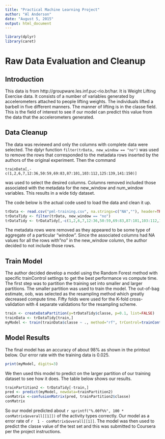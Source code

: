 ```yaml
---
title: "Practical Machine Learning Project"
author: "Al Anderson"
date: "August 5, 2015"
output: html_document
---
```

``` r
library(dplyr)
library(caret)
```
# Raw Data Evaluation and Cleanup
## Introduction

This data is from http://groupware.les.inf.puc-rio.br/har. It is Weight Lifting Exercise data. It consists of a number of variables generated by accelerometers attached to people lifting weights. The individuals lifted a barbell in five different manners. The manner of lifting is in the classe field. This is the field of interest to see if our model can predict this value from the data that the accelerometers generated.

## Data Cleanup
The data was reviewed and only the columns with complete data were selected. The dplyr function ```filter(trData, new_window == "no")``` was used to remove the rows that corresponded to the metadata rows inserted by the authors of the original experiment. Then the command
```
trainData[,-c(1,2,6,7,12:36,50:59,69:83,87:101,103:112,125:139,141:150)]
``` 
was used to select the desired columns. Columns removed included those associated with the metadata for the new_window and num_window variables.  This results in a wide tidy dataset.

The code below is the actual code used to load the data and clean it up.

```r
trData <- read.csv("pml-training.csv", na.strings=c("NA",""), header=TRUE)
trDataTidy <- filter(trData, new_window == "no")
trDataTidy <- trDataTidy[,-c(1,2,6,7,12:36,50:59,69:83,87:101,103:112,125:139,141:150)]
```

The metadata rows were removed as they appeared to be some type of aggregate of a particular "window". Since the associated columns had NA values for all the rows with"no" in the new_window column, the author decided to not include those rows.

## Train Model
The author decided develop a model using the Random Forest method with specific trainControl settings to get the best performance vs compute time. The first step was to partition the training set into smaller and larger partitions. The smaller partition was used to train the model. The out-of-bag estimate, oob, was selected as the resampling method which greatly decreased compute time. Fifty folds were used for the K-fold cross-validation with 4 separate validations for the resampling scheme. 

```r
train <- createDataPartition(y=trDataTidy$classe, p=0.1, list=FALSE) 
trainData <- trDataTidy[train,] 
myModel <- train(trainData$classe ~ ., method="rf", trControl=trainControl(method = "oob", number = 50, repeats = 4), data=trainData,importance = TRUE) 
```

## Model Results
The final model has an accuracy of about 98% as shown in the printout below. Our error rate with the training data is 0.025.
```r
print(myModel, digits=3)
```

We then used this model to predict on the larger partition of our training dataset to see how it does. The table below shows our results.
```r
trainPartition2 <- trDataTidy[-train,]
pred <- predict(myModel, newdata=trainPartition2)
conMatrix <-confusionMatrix(pred, trainPartition2$classe)
conMatrix
```
So our model predicted about ``r sprintf("%.00f%%", 100 * conMatrix$overall[[1]]) `` of the activity types correctly. Our model as a error rate of ``r  1 - conMatrix$overall[[1]] ``. The model was then used to predict the classe value of the test set and this was submitted to Coursera per the project instructions.